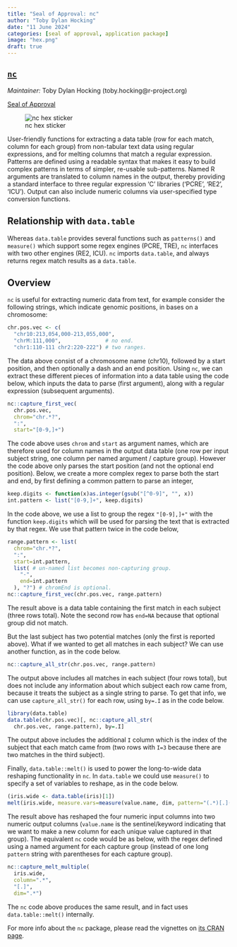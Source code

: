 ```yaml
---
title: "Seal of Approval: nc"
author: "Toby Dylan Hocking"
date: "11 June 2024"
categories: [seal of approval, application package]
image: "hex.png"
draft: true
---
```


## [`nc`](https://github.com/tdhock/nc)

*Maintainer:* Toby Dylan Hocking (toby.hocking@r-project.org)

[Seal of Approval](TODO)

![nc hex sticker](hex.png)

User-friendly functions for extracting a data table (row for each match, column for each group) from non-tabular text data using regular expressions, and for melting columns that match a regular expression. Patterns are defined using a readable syntax that makes it easy to build complex patterns in terms of simpler, re-usable sub-patterns. Named R arguments are translated to column names in the output, thereby providing a standard interface to three regular expression 'C' libraries ('PCRE', 'RE2', 'ICU'). Output can also include numeric columns via user-specified type conversion functions.

## Relationship with `data.table`

Whereas `data.table` provides several functions such as `patterns()` and `measure()` which support some regex engines (PCRE, TRE), `nc` interfaces with two other engines (RE2, ICU).
`nc` imports `data.table`, and always returns regex match results as a `data.table`.

## Overview

`nc` is useful for extracting numeric data from text, for example consider the following strings, which indicate genomic positions, in bases on a chromosome:

```r
chr.pos.vec <- c(
  "chr10:213,054,000-213,055,000",
  "chrM:111,000",              # no end.
  "chr1:110-111 chr2:220-222") # two ranges.
```

The data above consist of a chromosome name (chr10), followed by a start position, and then optionally a dash and an end position.
Using `nc`, we can extract these different pieces of information into a data table using the code below, which inputs the data to parse (first argument), along with a regular expression (subsequent arguments).

```r
nc::capture_first_vec(
  chr.pos.vec,
  chrom="chr.*?",
  ":",
  start="[0-9,]+")
```

The code above uses `chrom` and `start` as argument names, which are therefore used for column names in the output data table (one row per input subject string, one column per named argument / capture group).
However the code above only parses the start position (and not the optional end position).
Below, we create a more complex regex to parse both the start and end, by first defining a common pattern to parse an integer,

```r
keep.digits <- function(x)as.integer(gsub("[^0-9]", "", x))
int.pattern <- list("[0-9,]+", keep.digits)
```

In the code above, we use a list to group the regex `"[0-9],]+"` with the function `keep.digits` which will be used for parsing the text that is extracted by that regex. We use that pattern twice in the code below,

```r
range.pattern <- list(
  chrom="chr.*?",
  ":",
  start=int.pattern,
  list( # un-named list becomes non-capturing group.
    "-",
    end=int.pattern
  ), "?") # chromEnd is optional.
nc::capture_first_vec(chr.pos.vec, range.pattern)
```

The result above is a data table containing the first match in each subject (three rows total). Note the second row has `end=NA` because that optional group did not match.

But the last subject has two potential matches (only the first is reported above). What if we wanted to get all matches in each subject? We can use another function, as in the code below.

```r
nc::capture_all_str(chr.pos.vec, range.pattern)
```

The output above includes all matches in each subject (four rows total), but does not include any information about which subject each row came from, because it treats the subject as a single string to parse. To get that info, we can use `capture_all_str()` for each row, using `by=.I` as in the code below.

```r
library(data.table)
data.table(chr.pos.vec)[, nc::capture_all_str(
  chr.pos.vec, range.pattern), by=.I]
```

The output above includes the additional `I` column which is the index of the subject that each match came from (two rows with `I=3` because there are two matches in the third subject).

Finally, `data.table::melt()` is used to power the long-to-wide data reshaping functionality in `nc`. In `data.table` we could use `measure()` to specify a set of variables to reshape, as in the code below.

```r
(iris.wide <- data.table(iris)[1])
melt(iris.wide, measure.vars=measure(value.name, dim, pattern="(.*)[.](.*)"))
```

The result above has reshaped the four numeric input columns into two numeric output columns (`value.name` is the sentinel/keyword indicating that we want to make a new column for each unique value captured in that group). The equivalent `nc` code would be as below, with the regex defined using a named argument for each capture group (instead of one long `pattern` string with parentheses for each capture group).

```r
nc::capture_melt_multiple(
  iris.wide,
  column=".*",
  "[.]",
  dim=".*")
```

The `nc` code above produces the same result, and in fact uses `data.table::melt()` internally.

For more info about the `nc` package, please read the vignettes on [its CRAN page](https://cran.r-project.org/package=nc).
